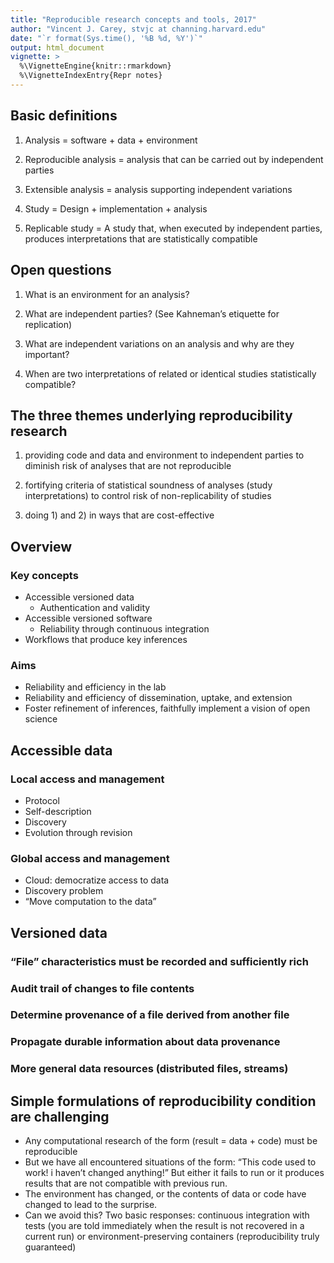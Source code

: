 ```yaml
---
title: "Reproducible research concepts and tools, 2017"
author: "Vincent J. Carey, stvjc at channing.harvard.edu"
date: "`r format(Sys.time(), '%B %d, %Y')`"
output: html_document
vignette: >
  %\VignetteEngine{knitr::rmarkdown}
  %\VignetteIndexEntry{Repr notes}
---
```


## Basic definitions

1) Analysis = software + data + environment 

2) Reproducible analysis = analysis that can be carried out by independent parties

3) Extensible analysis = analysis supporting independent variations

4) Study = Design + implementation + analysis

5) Replicable study = A study that, when executed by independent parties,
produces interpretations that are statistically compatible

## Open questions

1) What is an environment for an analysis?

2) What are independent parties? (See Kahneman's etiquette for replication)

3) What are independent variations on an analysis and why are they important?

4) When are two interpretations of related or identical studies statistically compatible?


## The three themes underlying reproducibility research

1) providing code and data and environment to independent parties
to diminish risk of analyses that are not reproducible

2) fortifying criteria of statistical soundness of analyses (study interpretations) to control risk of non-replicability of studies

3) doing 1) and 2) in ways that are cost-effective



## Overview
### Key concepts
- Accessible versioned data
    - Authentication and validity
- Accessible versioned software
    - Reliability through continuous integration
- Workflows that produce key inferences

### Aims
- Reliability and efficiency in the lab
- Reliability and efficiency of dissemination, uptake, and extension
- Foster refinement of inferences, faithfully implement a vision of open science

## Accessible data
### Local access and management
- Protocol
- Self-description
- Discovery
- Evolution through revision

### Global access and management
- Cloud: democratize access to data
- Discovery problem
- "Move computation to the data"

## Versioned data
### "File" characteristics must be recorded and sufficiently rich
### Audit trail of changes to file contents
### Determine provenance of a file derived from another file
### Propagate durable information about data provenance
### More general data resources (distributed files, streams)

## Simple formulations of reproducibility condition are challenging
- Any computational research of the form (result = data + code) must
be reproducible
- But we have all encountered situations of the form: "This code used
to work!  i haven't changed anything!"  But either it fails to run or
it produces results that are not compatible with previous run.
- The environment has changed, or the contents of data or code have changed
to lead to the surprise.
- Can we avoid this?  Two basic responses: continuous integration with tests (you are told
immediately when the result is not recovered in a current run) or environment-preserving
containers (reproducibility truly guaranteed)

